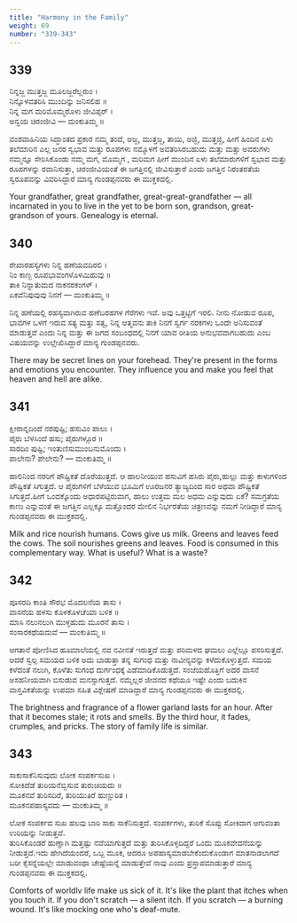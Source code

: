 ```yaml
---
title: "Harmony in the Family"
weight: 69
number: "339-343"
---
```


## 339

ನಿನ್ನಜ್ಜ ಮುತ್ತಜ್ಜ ಮೂಲಜ್ಜರೆಲ್ಲರುಂ ।  
ನಿನ್ನೊಳವತರಿಸಿ ಮುಂದಿನ್ನು ಜನಿಸಲಿಹ ॥  
ನಿನ್ನ ಮಗ ಮರಿಮೊಮ್ಮರೊಳು ಜೀವಿಪ್ಪರ್ ।  
ಅನ್ವಯ ಚಿರಂಜೀವಿ — ಮಂಕುತಿಮ್ಮ ॥

ವಂಶವಾಹಿನಿಯ ಸಿದ್ಧಾಂತದ ಪ್ರಕಾರ ನಮ್ಮ ತಂದೆ, ಅಜ್ಜ, ಮುತ್ತಜ್ಜ, ತಾಯಿ, ಅಜ್ಜಿ, ಮುತ್ತಜ್ಜಿ, ಹೀಗೆ ಹಿಂದಿನ ಏಳು ತಲೆಮಾರಿನ ಎಲ್ಲ ಜನರ ಸ್ವಭಾವ ಮತ್ತು ರೂಪಗಳು ನಮ್ಮೊಳಗೆ ಅವತರಿಸಿರಬಹುದು ಮತ್ತು ಮತ್ತು ಅವರುಗಳು ನಮ್ಮನ್ನೂ ಸೇರಿಸಿಕೊಂಡು ನಮ್ಮ ಮಗ, ಮೊಮ್ಮಗ , ಮರಿಮಗ ಹೀಗೆ ಮುಂದಿನ ಏಳು ತಲೆಮಾರುಗಳಿಗೆ ಸ್ವಭಾವ ಮತ್ತು ರೂಪಗಳನ್ನು ರವಾನಿಸುತ್ತಾ, ಚಿರಂಜೀವಿಯಂತೆ ಈ ಜಗತ್ತಿನಲ್ಲಿ ಜೀವಿಸುತ್ತಾರೆ ಎಂದು ಜಗತ್ತಿನ ನಿರಂತರತೆಯ ಸ್ವರೂಪವನ್ನು ವಿವರಿಸಿದ್ದಾರೆ ಮಾನ್ಯ ಗುಂಡಪ್ಪನವರು ಈ ಮುಕ್ತಕದಲ್ಲಿ.

Your grandfather, great grandfather, great-great-grandfather — all incarnated in you to live in the yet to be born son, grandson, great-grandson of yours. Genealogy is eternal.

## 340

ರೇಖಾರಹಸ್ಯಗಳು ನಿನ್ನ ಹಣೆಯವದಿರಲಿ ।  
ನಿಂ ಕಾಣ್ಬ ರೂಪಭಾವಂಗಳೊಳಮಿಹುವು ॥  
ತಾಕಿ ನಿನ್ನಾತುಮದ ನಾಕನರಕಂಗಳ್ ।  
ಏಕವೆನಿಪುವುವು ನಿನಗೆ — ಮಂಕುತಿಮ್ಮ ॥

ನಿನ್ನ ಹಣೆಯಲ್ಲಿ ರಹಸ್ಯವಾಗಿರುವ ಹಣೆಬರಹಗಳ ಗೆರೆಗಳು ಇವೆ. ಅವು ಒತ್ತಟ್ಟಿಗೆ ಇರಲಿ. ನೀನು ನೋಡುವ ರೂಪ, ಭಾವಗಳ ಒಳಗೆ ಇರುವ ಸತ್ಯ ಮತ್ತು ಸತ್ವ, ನಿನ್ನ ಆತ್ಮವನು ತಾಕಿ ನಿನಗೆ ಸ್ವರ್ಗ ನರಕಗಳು ಒಂದೇ ಅನಿಸುವಂತೆ ಮಾಡುತ್ತವೆ ಎಂದು ನಿನ್ನ ಮತ್ತು ಈ ಜಗದ ಸಂಬಂಧದಲ್ಲಿ ನಿನಗೆ ಯಾವ ರೀತಿಯ ಅನುಭವವಾಗಬಹುದು ಎಂಬ ವಿಷಯವನ್ನು ಉಲ್ಲೇಖಿಸಿದ್ದಾರೆ ಮಾನ್ಯ ಗುಂಡಪ್ಪನವರು.

There may be secret lines on your forehead. They're present in the forms and emotions you encounter. They influence you and make you feel that heaven and hell are alike.

## 341

ಕ್ಷೀರಾನ್ನದಿಂದೆ ನರಪುಷ್ಟಿ; ಹಸುವಿಂ ಪಾಲು ।  
ಪೈರು ಬೆಳಸಿಂದೆ ಹಸು; ಪೈರುಗಳ್ಗೂರ ॥  
ಸಾರದಿಂ ಪುಷ್ಟಿ; ಇಂತುಣಿಸುಮುಂಬನುಮೊಂದು ।  
ಪಾಲೇನು? ಪೇಲೇನು? — ಮಂಕುತಿಮ್ಮ ॥

ಹಾಲಿನಿಂದ ನರರಿಗೆ ಪೌಷ್ಟಿಕತೆ ದೊರೆಯುತ್ತದೆ. ಆ ಹಾಲನೀಯುವ ಹಸುವಿಗೆ ಹಸಿರು ಪೈರು,ಹುಲ್ಲು ಮತ್ತು ಕಾಳುಗಳಿಂದ ಪೌಷ್ಟಿಕತೆ ಸಿಗುತ್ತದೆ. ಆ ಪೈರುಗಳಿಗೆ ಬೆಳೆಯುವ ಭೂಮಿಗೆ ಊರಜನರ ತ್ಯಾಜ್ಯದಿಂದ ಸಾರ ಅಥವಾ ಪೌಷ್ಟಿಕತೆ ಸಿಗುತ್ತದೆ.ಹೀಗೆ ಒಂದಕ್ಕೊಂದು ಅಧಾರಪಟ್ಟಿರುವಾಗ, ಹಾಲು ಉತ್ತಮ ಮಲ ಅಧಮ ಎನ್ನುವುದು ಏಕೆ? ಸಮಗ್ರತೆಯ ಕಾಣು ಎನ್ನುವಂತೆ ಈ ಜಗತ್ತಿನ ಎಲ್ಲಕ್ಕೂ ಮತ್ತೊಂದರ ಮೇಲಿನ ನಿರ್ಭರತೆಯ ಚಿತ್ರಣವನ್ನು ನಮಗೆ ನೀಡಿದ್ದಾರೆ ಮಾನ್ಯ ಗುಂಡಪ್ಪನವರು ಈ ಮುಕ್ತಕದಲ್ಲಿ.

Milk and rice nourish humans. Cows give us milk. Greens and leaves feed the cows. The soil nourishes greens and leaves. Food is consumed in this complementary way. What is useful? What is a waste?

## 342

ಪೂಸರದಿ ಕಾಂತಿ ಸೌರಭ ಮೊದಲನೆಯ ತಾಸು ।  
ವಾಸನೆಯ ಹಳಸು ಕೊಳಕೊಳಚೆಯಾ ಬಳಿಕ ॥  
ಮಾಸಿ ನಲುನಲುಗಿ ಮುಳ್ಳಹುದು ಮೂರನೆ ತಾಸು ।  
ಸಂಸಾರಕಥೆಯದುವೆ — ಮಂಕುತಿಮ್ಮ ॥

ಆಗತಾನೆ ಪೋಣಿಸಿದ ಹೂಮಾಲೆಯಲ್ಲಿ ನವ ನವೀನತೆ ಇರುತ್ತದೆ ಮತ್ತು ಪರಿಮಳದ ಘಮಲು ಎಲ್ಲೆಲ್ಲೂ ಪಸರಿಸುತ್ತದೆ. ಆದರೆ ಸ್ವಲ್ಪ ಸಮಯದ ಬಳಿಕ ಅದು ಬಾಡುತ್ತಾ ತನ್ನ ಸುಗಂಧ ಮತ್ತು ನಾವೀನ್ಯವನ್ನು ಕಳೆದುಕೊಳ್ಳುತ್ತದೆ. ಸಮಯ ಕಳೆದಂತೆ ನಲುಗಿ, ಕೊಳೆತು ಸುಗಂಧ ದುರ್ಗಂಧಕ್ಕೆ ಎಡೆಮಾಡಿಕೊಡುತ್ತದೆ. ಸಂಜೆಯಹೊತ್ತಿಗೆ ಅದರ ವಾಸನೆ ಅಸಹನೀಯವಾಗಿ ಬಿಸುಡುವ ಮನಸ್ಸಾಗುತ್ತದೆ. ನಮ್ಮೆಲ್ಲರ ಜೀವನದ ಕಥೆಯೂ ಇಷ್ಟೇ ಎಂದು ಬದುಕಿನ ವಾಸ್ತವಿಕತೆಯನ್ನು ಉಪಮಾ ಸಹಿತ ವಿಶ್ಲೇಷಣೆ ಮಾಡಿದ್ದಾರೆ ಮಾನ್ಯ ಗುಂಡಪ್ಪನವರು ಈ ಮುಕ್ತಕದಲ್ಲಿ.

The brightness and fragrance of a flower garland lasts for an hour. After that it becomes stale; it rots and smells. By the third hour, it fades, crumples, and pricks. The story of family life is similar.

## 343

ಸಾಕುಸಾಕೆನಿಸುವುದು ಲೋಕ ಸಂಪರ್ಕಸುಖ ।  
ಸೋಕಿದೆಡೆ ತುರಿಯನೆಬ್ಬಿಸುವ ತುರುಚಿಯದು ॥  
ಮೂಕನವೆ ತುರಿಸದಿರೆ, ತುರಿಯುತಿರೆ ಹುಣ್ಣುರಿತ ।  
ಮೂಕನಪಹಾಸ್ಯವದು — ಮಂಕುತಿಮ್ಮ ॥

ಲೋಕ ಸಂಪರ್ಕದ ಸುಖ ಹಲವು ಬಾರಿ ಸಾಕು ಸಾಕೆನಿಸುತ್ತದೆ. ಸಂಪರ್ಕಗಳು, ತುರಿಕೆ ಸೊಪ್ಪು ಸೋಕಿದಾಗ ಆಗುವಂತಾ ಉರಿಯನ್ನು ನೀಡುತ್ತವೆ.  
 ತುರಿಸಿಕೊಂಡರೆ ಹುಣ್ಣಾಗಿ ಮತ್ತಷ್ಟು ನವೆಯಾಗುತ್ತದೆ ಮತ್ತು ತುರಿಸಿಕೊಳ್ಳದಿದ್ದರೆ ಒಂದು ಮೂಕವೇದನೆಯನ್ನು ನೀಡುತ್ತದೆ.ಇದು ಹೇಗಿದೆಯಂದರೆ, ಒಬ್ಬ ಮೂಕ, ಆದರೂ ಅಪಹಾಸ್ಯಮಾಡಬೇಕೆಂದುಕೊಂಡಾಗ ಮಾತನಾಡಲಾಗದೆ ಬರೀ ಕೈಸನ್ನೆಯಲ್ಲೇ ಮಾಡುವಂಥಾ ಚೇಷ್ಟೆಯನ್ನೆ ಮಾಡುತ್ತೇವೆ ನಾವು ಎಂದು ಪ್ರಸ್ತಾಪಮಾಡುತ್ತಾರೆ ಮಾನ್ಯ ಗುಂಡಪ್ಪನವರು ಈ ಮುಕ್ತಕದಲ್ಲಿ.

Comforts of worldlv life make us sick of it. It's like the plant that itches when you touch it. If you don't scratch — a silent itch. If you scratch — a burning wound. It's like mocking one who's deaf-mute.
